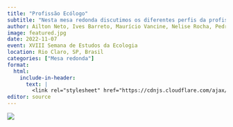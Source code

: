 ```yaml
---
title: "Profissão Ecólogo"
subtitle: "Nesta mesa redonda discutimos os diferentes perfis da profissão ecólogo."
author: Ailton Neto, Ives Barreto, Maurício Vancine, Nelise Rocha, Pedro Miguel, Silvia Bueno
image: featured.jpg
date: 2022-11-07
event: XVIII Semana de Estudos da Ecologia
location: Rio Claro, SP, Brasil
categories: ["Mesa redonda"]
format:
  html:
    include-in-header: 
      text: |
        <link rel="stylesheet" href="https://cdnjs.cloudflare.com/ajax/libs/font-awesome/6.5.0/css/all.min.css">
editor: source
---
```


![](featured.jpg)
